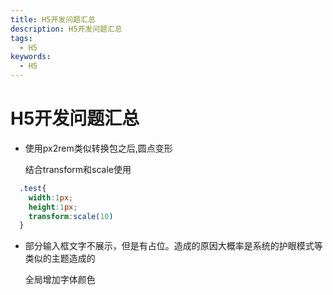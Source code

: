 ```yaml
---
title: H5开发问题汇总
description: H5开发问题汇总
tags:
  - H5
keywords:
  - H5
---
```


# H5开发问题汇总

- 使用px2rem类似转换包之后,圆点变形

  结合transform和scale使用

```css
  .test{
    width:1px;
    height:1px;
    transform:scale(10)
  }
```

- 部分输入框文字不展示，但是有占位。造成的原因大概率是系统的护眼模式等类似的主题造成的

  全局增加字体颜色